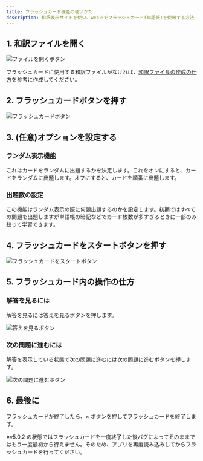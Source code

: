 ```yaml
---
title: フラッシュカード機能の使いかた
description: 和訳表示サイトを使い、web上でフラッシュカード(単語帳)を使用する方法
---
```


## 1. 和訳ファイルを開く

![ファイルを開くボタン](./img/open-file-button.webp)

フラッシュカードに使用する和訳ファイルがなければ、[和訳ファイルの作成の仕方](./create-file)を参考に作成してください。

## 2. フラッシュカードボタンを押す

![フラッシュカードボタン](./img/flashcard-button.webp)

## 3. (任意)オプションを設定する

### ランダム表示機能

これはカードをランダムに出題するかを決定します。これをオンにすると、カードをランダムに出題します。オフにすると、カードを順番に出題します。

### 出題数の設定

この機能はランダム表示の際に何題出題するのかを設定します。初期ではすべての問題を出題しますが単語帳の暗記などでカード枚数が多すぎるときに一部のみ絞って学習できます。

## 4. フラッシュカードをスタートボタンを押す

![フラッシュカードをスタートボタン](./img/start-flashcard-button.webp)

## 5. フラッシュカード内の操作の仕方

### 解答を見るには

解答を見るには答えを見るボタンを押します。

![答えを見るボタン](./img/answer-button.webp)

### 次の問題に進むには

解答を表示している状態で次の問題に進むには次の問題に進むボタンを押します。

![次の問題に進むボタン](./img/next-button.webp)

## 6. 最後に

フラッシュカードが終了したら、× ボタンを押してフラッシュカードを終了します。

※v5.0.2 の状態ではフラッシュカードを一度終了した後バグによってそのままではもう一度最初から行えません。そのため、アプリを再度読み込みしてからフラッシュカードを行ってください。
